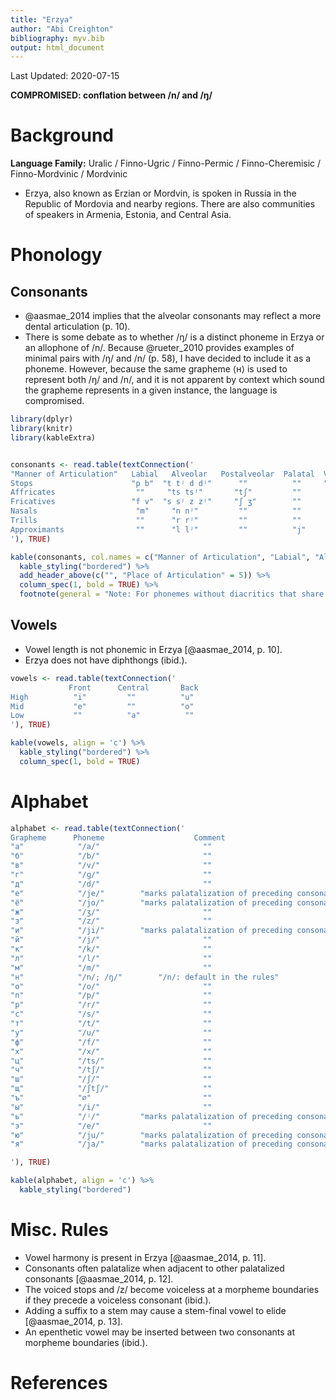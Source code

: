```yaml
---
title: "Erzya"
author: "Abi Creighton"
bibliography: myv.bib
output: html_document
---
```


Last Updated: 2020-07-15

**COMPROMISED: conflation between /n/ and /ŋ/**

# Background

**Language Family:** Uralic / Finno-Ugric / Finno-Permic / Finno-Cheremisic / Finno-Mordvinic / Mordvinic

* Erzya, also known as Erzian or Mordvin, is spoken in Russia in the Republic of Mordovia and nearby regions. There are also communities of speakers in Armenia, Estonia, and Central Asia.

# Phonology

## Consonants

* @aasmae_2014 implies that the alveolar consonants may reflect a more dental articulation (p. 10).
* There is some debate as to whether /ŋ/ is a distinct phoneme in Erzya or an allophone of /n/. Because @rueter_2010 provides examples of minimal pairs with /ŋ/ and /n/ (p. 58), I have decided to include it as a phoneme. However, because the same grapheme ⟨н⟩ is used to represent both /ŋ/ and /n/, and it is not apparent by context which sound the grapheme represents in a given instance, the language is compromised.  

```r

library(dplyr)
library(knitr)
library(kableExtra)


consonants <- read.table(textConnection('
"Manner of Articulation"   Labial   Alveolar   Postalveolar  Palatal  Velar
Stops                      "p b"  "t tʲ d dʲ"      ""          ""     "k ɡ"     
Affricates                  ""     "ts tsʲ"       "tʃ"         ""      ""     
Fricatives                 "f v"  "s sʲ z zʲ"     "ʃ ʒ"        ""      "x"
Nasals                      "m"     "n nʲ"         ""          ""      "ŋ"
Trills                      ""      "r rʲ"         ""          ""      ""   
Approximants                ""      "l lʲ"         ""          "j"     ""   
'), TRUE)

kable(consonants, col.names = c("Manner of Articulation", "Labial", "Alveolar", "Postalveolar", "Palatal", "Velar"), align = 'c') %>%
  kable_styling("bordered") %>%
  add_header_above(c("", "Place of Articulation" = 5)) %>%
  column_spec(1, bold = TRUE) %>%
  footnote(general = "Note: For phonemes without diacritics that share a cell, those on the left are voiceless and those on the right are voiced. Phonemes with the diacritic (ʲ) are palatalized.", general_title = "")
```  

## Vowels

* Vowel length is not phonemic in Erzya [@aasmae_2014, p. 10].
* Erzya does not have diphthongs (ibid.).

```r

vowels <- read.table(textConnection('
             Front      Central       Back
High          "i"         ""          "u"
Mid           "e"         ""          "o"
Low           ""          "a"          ""
'), TRUE)

kable(vowels, align = 'c') %>%
  kable_styling("bordered") %>%
  column_spec(1, bold = TRUE)
```     

# Alphabet

```r

alphabet <- read.table(textConnection('
Grapheme      Phoneme                    Comment
"а"            "/a/"                       ""
"б"            "/b/"                       ""
"в"            "/v/"                       ""
"г"            "/ɡ/"                       ""
"д"            "/d/"                       ""
"е"            "/je/"        "marks palatalization of preceding consonant"
"ё"            "/jo/"        "marks palatalization of preceding consonant"
"ж"            "/ʒ/"                       ""
"з"            "/z/"                       ""
"и"            "/ji/"        "marks palatalization of preceding consonant"
"й"            "/j/"                       ""
"к"            "/k/"                       ""
"л"            "/l/"                       ""
"м"            "/m/"                       ""
"н"            "/n/; /ŋ/"        "/n/: default in the rules"
"о"            "/o/"                       ""
"п"            "/p/"                       ""
"р"            "/r/"                       ""
"с"            "/s/"                       ""
"т"            "/t/"                       ""
"у"            "/u/"                       ""
"ф"            "/f/"                       ""
"х"            "/x/"                       ""
"ц"            "/ts/"                      ""
"ч"            "/tʃ/"                      ""
"ш"            "/ʃ/"                       ""
"щ"            "/ʃtʃ/"                     ""
"ъ"            "∅"                         ""
"ы"            "/i/"                       ""
"ь"            "/ʲ/"         "marks palatalization of preceding consonant"  
"э"            "/e/"                       ""
"ю"            "/ju/"        "marks palatalization of preceding consonant"  
"я"            "/ja/"        "marks palatalization of preceding consonant"

'), TRUE)

kable(alphabet, align = 'c') %>%
  kable_styling("bordered")
```

# Misc. Rules

* Vowel harmony is present in Erzya [@aasmae_2014, p. 11].
* Consonants often palatalize when adjacent to other palatalized consonants [@aasmae_2014, p. 12].
* The voiced stops and /z/ become voiceless at a morpheme boundaries if they precede a voiceless consonant (ibid.).
* Adding a suffix to a stem may cause a stem-final vowel to elide [@aasmae_2014, p. 13].
* An epenthetic vowel may be inserted between two consonants at morpheme boundaries (ibid.).

# References
